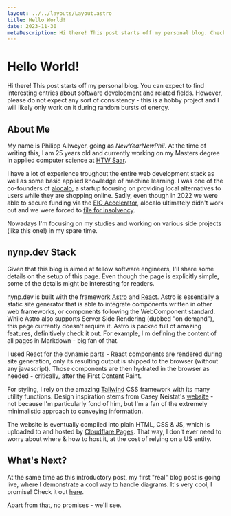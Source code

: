 ```yaml
---
layout: ../../layouts/Layout.astro
title: Hello World!
date: 2023-11-30
metaDescription: Hi there! This post starts off my personal blog. Check it out!
---
```

# Hello World!
Hi there! This post starts off my personal blog. You can expect to find interesting entries
about software development and related fields. However, please do not expect any sort of consistency -
this is a hobby project and I will likely only work on it during random bursts of energy.

## About Me
My name is Philipp Allweyer, going as *NewYearNewPhil*. At the time of writing this, I am 25 years old
and currently working on my Masters degree in applied computer science at [HTW Saar](https://www.htwsaar.de/).

I have a lot of experience troughout the entire web development stack as well as some basic
applied knowledge of machine learning. I was one of the co-founders of [alocalo](https://www.saarbruecker-zeitung.de/saarland/saar-wirtschaft/saarlaendisches-start-up-alocalo-will-amazon-die-stirn-bieten_aid-72313171),
a startup focusing on providing local alternatives to users while they are shopping online. Sadly, even though in 2022
we were able to secure funding via the [EIC Accelerator](https://www.dorucon.de/dorucon-sichert-saarlaendischem-start-up-alocalo-millionenhohe-foerderung-aus-bruessel/),
alocalo ultimately didn't work out and we were forced to [file for insolvency](https://www.sr.de/sr/home/nachrichten/politik_wirtschaft/insolvenz_startup_alocalo_saarland_100.html).

Nowadays I'm focusing on my studies and working on various side projects (like this one!) in my spare time.

## nynp.dev Stack
Given that this blog is aimed at fellow software engineers, I'll share some details on the setup of this page. Even though
the page is explicitly simple, some of the details might be interesting for readers.

nynp.dev is built with the framework [Astro](https://astro.build/) and [React](https://react.dev/). Astro is essentially
a static site generator that is able to integrate components written in other web frameworks, or components following the
WebComponent standard. While Astro also supports Server Side Rendering (dubbed "on demand"), this page currently doesn't require it.
Astro is packed full of amazing features, definitively check it out. For example, I'm defining the content of all pages
in Markdown - big fan of that.

I used React for the dynamic parts - React components are rendered during site generation, only its resulting output is
shipped to the browser (without any javascript). Those components are then hydrated in the browser as needed - critically, after
the First Content Paint.

For styling, I rely on the amazing [Tailwind](https://tailwindcss.com/) CSS framework with its many utility functions.
Design inspiration stems from Casey Neistat's [website](https://www.caseyneistat.com/) - not because I'm particularly fond
of him, but I'm a fan of the extremely minimalistic approach to conveying information.

The website is eventually compiled into plain HTML, CSS & JS, which is uploaded to and hosted by [Cloudflare Pages](https://pages.cloudflare.com/).
That way, I don't ever need to worry about where & how to host it, at the cost of relying on a US entity.

## What's Next?
At the same time as this introductory post, my first "real" blog post is going live, where I demonstrate a cool way
to handle diagrams. It's very cool, I promise! Check it out [here](/logs/excalidraw-vscode-dx/).

Apart from that, no promises - we'll see.